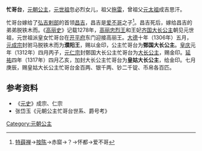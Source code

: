 {{東亞女性歷史人物
| 名稱=忙哥台
| 身份=[[元朝|元朝]]公主
| 畫像=
| 說明=
| 姓名=忙哥台
| 封爵=[[公主|公主]]
| 位號=
| 封號=鄄国大长公主、郓国大长公主
| 出生年=
| 逝世年=
| 諡號=
| 父親=[[元世祖|元世祖]]
|}}
'''忙哥台'''，[[元朝|元朝]][[公主|公主]]，[[元世祖|元世祖]]忽必烈女儿，祖父[[拖雷|拖雷]]，曾祖父[[元太祖|元太祖]]成吉思汗。

忙哥台嫁给了[[弘吉剌部|弘吉剌部]]的首领[[昌吉|昌吉]]，昌吉是[[爱不哥|爱不哥]]之子<ref>[[特薛禅|特薛禅]]→[[按陈|按陈]]→赤窟→？→怀都→爱不哥</ref>。昌吉死后，嫁给昌吉的弟弟脱铁木而。《[[高丽史|高丽史]]》记载1278年，[[高丽忠烈王|高丽忠烈王]]和王妃[[齐国大长公主|齐国大长公主]]朝见元世祖，元世祖派皇女忙哥台在[[开平府|开平府]]东门迎接高丽王。[[大德_(元朝)|大德]]十年（1306年）五月，[[元成宗|元成宗]]封驸马脱铁木而为'''濮阳王'''，赐以金印，公主忙哥台为'''鄄国大长公主'''。[[皇庆|皇庆]]元年（1312年）四月丙子，[[元仁宗|元仁宗]]封鄄国大长公主忙哥台为[[大长公主|大长公主]]，赐金印。[[延祐|延祐]]四年（1317年）四月乙亥，加封大长公主忙哥台为'''皇姑大长公主'''，给金印。七月庚辰，赐皇姑大长公主忙哥台金百两、银千两、钞二千锭、币帛各百匹。
==参考资料==
*《[[元史|元史]]》成宗、仁宗
*张岱玉《元朝公主忙哥台世系、爵号考》

{{元朝人物小作品}}
[[Category:元朝公主|Category:元朝公主]]